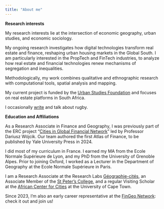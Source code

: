 ---
title: "About me"
---

**Research interests**

My research interests lie at the intersection of economic geography, urban studies, and economic sociology.

My ongoing research investigates how digital technologies transform  real estate and finance, reshaping urban housing markets in the Global South. I am particularly interested in the PropTech and FinTech industries, to analyze how real estate and financial technologies renew mechanisms of segregation and inequalities. 

Methodologically, my work combines qualitative and ethnographic research with computational tools, spatial analysis and mapping.

My current project is funded by the [Urban Studies Foundation](https://www.urbanstudiesfoundation.org/) and focuses on real estate platforms in South Africa.

I occasionally [write](https://jmigozzi.github.io/posts.html#category=Rugby) and talk about rugby.


**Education and Affiliations**

As a Research Associate in Finance and Geography, I was previously part of the ERC project "[Cities in Global Financial Network](https://www.citynet21.org/)" led by Professor Dariusz Wójcik. Our team authored the first Atlas of Finance, to be published by Yale University Press in 2024.

I did most of my curriculum in France. I earned my MA from the Ecole Normale Supérieure de Lyon, and my PhD from the University of Grenoble Alpes. Prior to joining Oxford, I worked as a Lecturer in the Department of Geography at the Ecole Normale Supérieure in Paris.

I am a Research Associate at the Research Labs [Géographie-cités](https://geographie-cites.cnrs.fr/en/geographie-cites/), an Associate Member of the [St Peter's College](https://www.spc.ox.ac.uk/), and a regular Visiting Scholar at the [African Center for Cities](https://www.africancentreforcities.net/) at the University of Cape Town.

Since 2023, I'm also an early career representative at the [FinGeo Network](https://www.fingeo.net/): check it out and join us!

